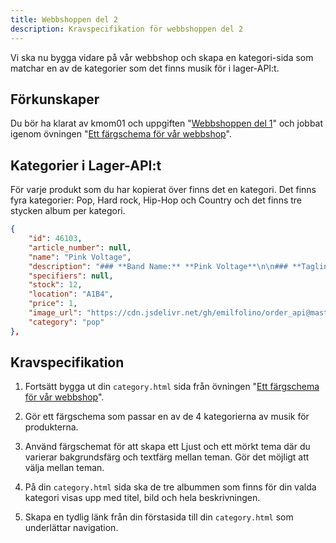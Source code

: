 ```yaml
---
title: Webbshoppen del 2
description: Kravspecifikation för webbshoppen del 2
---
```


Vi ska nu bygga vidare på vår webbshop och skapa en kategori-sida som matchar en av de kategorier som det finns musik för i lager-API:t.



## Förkunskaper

Du bör ha klarat av kmom01 och uppgiften "[Webbshoppen del 1](/uppgifter/webbshoppen_del_1)" och jobbat igenom övningen "[Ett färgschema för vår webbshop](/kunskap/ett_fargschema_for_var_webbshop)".



## Kategorier i Lager-API:t

För varje produkt som du har kopierat över finns det en kategori. Det finns fyra kategorier: Pop, Hard rock, Hip-Hop och Country och det finns tre stycken album per kategori.

```json
{
    "id": 46103,
    "article_number": null,
    "name": "Pink Voltage",
    "description": "### **Band Name:** **Pink Voltage**\n\n### **Tagline:** *Sugar, sparkles, and just enough sass to short-circuit your heart.*\n\n### **Backstory:**\n\nFormed in a candy-colored garage studio in Malibu, **Pink Voltage** is the brainchild of four glitter-drenched rebels with a love for bubblegum beats and fierce fashion. Originally brought together by a shared obsession with Y2K pop and 80s glam rock, the girls fused their styles into a new genre they call **Electro-Dream Pop**—think synths, sparkle, and savage hooks.\n\nEach member has a signature color and vibe:\n\n* **Lola Luxe (Lead vocals)** The diva with diamond pipes and a closet full of sequins. She started as a child pageant queen turned pop powerhouse.\n* **Neon Nia (DJ/Producer)** A tech-genius with a pink mohawk who programs beats like she codes dreams. Known for turning heartbreak into bangers.\n* **Cherry Blaze (Guitar & Hype)** A roller-skating punk princess who shreds bubblegum rock solos and inspires crowd-wide dance breakdowns.\n* **Glitta B (Rap/Style Icon)** The fashion-forward spitfire who drops pastel-colored bars with atomic confidence. A former fashion blogger turned lyrical slayer.\n\nThe band skyrocketed to fame after their debut single **Glitter Emergency** went viral on DollTok (a Barbie-world version of TikTok), leading to sold-out arena shows, a capsule collection with Mattel, and a Saturday morning animated series.\n\nThey stand for **self-expression, friendship, fierce femininity**, and proving that **you can be plastic and still be fantastic**.",
    "specifiers": null,
    "stock": 12,
    "location": "A1B4",
    "price": 1,
    "image_url": "https://cdn.jsdelivr.net/gh/emilfolino/order_api@master/public/img/pink_voltage.png",
    "category": "pop"
},
```



## Kravspecifikation

1. Fortsätt bygga ut din `category.html` sida från övningen "[Ett färgschema för vår webbshop](/kunskap/ett_fargschema_for_var_webbshop)".

1. Gör ett färgschema som passar en av de 4 kategorierna av musik för produkterna.

1. Använd färgschemat för att skapa ett Ljust och ett mörkt tema där du varierar bakgrundsfärg och textfärg mellan teman. Gör det möjligt att välja mellan teman.

1. På din `category.html` sida ska de tre albummen som finns för din valda kategori visas upp med titel, bild och hela beskrivningen.

1. Skapa en tydlig länk från din förstasida till din `category.html` som underlättar navigation.